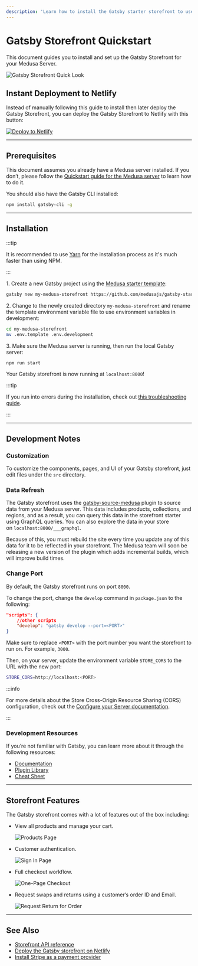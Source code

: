 ```yaml
---
description: 'Learn how to install the Gatsby starter storefront to use with the Medusa Server. The Gatsby storefront includes features related to customer profiles, order returns and exchanges, and more.'
---
```



# Gatsby Storefront Quickstart

This document guides you to install and set up the Gatsby Storefront for your Medusa Server.

![Gatsby Storefront Quick Look](https://res.cloudinary.com/dza7lstvk/image/upload/v1668003111/Medusa%20Docs/Screenshots/LcAsi8r_yivcro.gif)

## Instant Deployment to Netlify

Instead of manually following this guide to install then later deploy the Gatsby Storefront, you can deploy the Gatsby Storefront to Netlify with this button:

<a href="https://app.netlify.com/start/deploy?repository=https://github.com/medusajs/gatsby-starter-medusa" className="img-url">
    <img src="https://www.netlify.com/img/deploy/button.svg" alt="Deploy to Netlify" className="no-zoom-img" />
</a>

---

## Prerequisites

This document assumes you already have a Medusa server installed. If you don’t, please follow the [Quickstart guide for the Medusa server](../quickstart/quick-start.mdx) to learn how to do it.

You should also have the Gatsby CLI installed:

```bash npm2yarn
npm install gatsby-cli -g
```

---

## Installation

:::tip

It is recommended to use [Yarn](https://yarnpkg.com/getting-started/install) for the installation process as it's much faster than using NPM.

:::

1\. Create a new Gatsby project using the [Medusa starter template](https://github.com/medusajs/gatsby-starter-medusa):

```bash
gatsby new my-medusa-storefront https://github.com/medusajs/gatsby-starter-medusa
```

2\. Change to the newly created directory `my-medusa-storefront` and rename the template environment variable file to use environment variables in development:

```bash
cd my-medusa-storefront
mv .env.template .env.development
```

3\. Make sure the Medusa server is running, then run the local Gatsby server:

```bash npm2yarn
npm run start
```

Your Gatsby storefront is now running at `localhost:8000`!

<Feedback 
   event="survey_gatsby_quickstart"
   question="Did you set up the storefront successfully?"
   positiveQuestion="Is there anything that should improved?"
   negativeQuestion="Please describe the issue you faced."
/>

:::tip

If you run into errors during the installation, check out [this troubleshooting guide](../troubleshooting/common-installation-errors.mdx).

:::

---

## Development Notes

### Customization

To customize the components, pages, and UI of your Gatsby storefront, just edit files under the `src` directory.

### Data Refresh

The Gatsby storefront uses the [gatsby-source-medusa](https://github.com/medusajs/medusa/tree/master/packages/gatsby-source-medusa) plugin to source data from your Medusa server. This data includes products, collections, and regions, and as a result, you can query this data in the storefront starter using GraphQL queries. You can also explore the data in your store on `localhost:8000/___graphql`.

Because of this, you must rebuild the site every time you update any of this data for it to be reflected in your storefront. The Medusa team will soon be releasing a new version of the plugin which adds incremental builds, which will improve build times.

### Change Port

By default, the Gatsby storefront runs on port `8000`.

To change the port, change the `develop` command in `package.json` to the following:

```json
"scripts": {
    //other scripts
    "develop": "gatsby develop --port=<PORT>"
}
```

Make sure to replace `<PORT>` with the port number you want the storefront to run on. For example, `3000`.

Then, on your server, update the environment variable `STORE_CORS` to the URL with the new port:

```bash
STORE_CORS=http://localhost:<PORT>
```

:::info

For more details about the Store Cross-Origin Resource Sharing (CORS) configuration, check out the [Configure your Server documentation](../usage/configurations.md#storefront-cors).

:::

### Development Resources

If you’re not familiar with Gatsby, you can learn more about it through the following resources:

- [Documentation](https://www.gatsbyjs.com/docs)
- [Plugin Library](https://www.gatsbyjs.com/plugins/)
- [Cheat Sheet](https://www.gatsbyjs.com/docs/cheat-sheet/)

---

## Storefront Features

The Gatsby storefront comes with a lot of features out of the box including:

- View all products and manage your cart.

    ![Products Page](https://res.cloudinary.com/dza7lstvk/image/upload/v1668003126/Medusa%20Docs/Screenshots/P0Mpvxh_qznct6.png)
- Customer authentication.

    ![Sign In Page](https://res.cloudinary.com/dza7lstvk/image/upload/v1668003139/Medusa%20Docs/Screenshots/0sVcZeS_z6cftp.png)
- Full checkout workflow.

    ![One-Page Checkout](https://res.cloudinary.com/dza7lstvk/image/upload/v1668003152/Medusa%20Docs/Screenshots/5wSs3yZ_iivxrh.png)
- Request swaps and returns using a customer’s order ID and Email.

    ![Request Return for Order](https://res.cloudinary.com/dza7lstvk/image/upload/v1668003162/Medusa%20Docs/Screenshots/mAChp3f_ubd89n.png)

---

## See Also

- [Storefront API reference](https://docs.medusajs.com/api/store)
- [Deploy the Gatsby storefront on Netlify](../deployments/storefront/deploying-gatsby-on-netlify.md)
- [Install Stripe as a payment provider](../add-plugins/stripe.md#add-to-gatsby-storefront)
